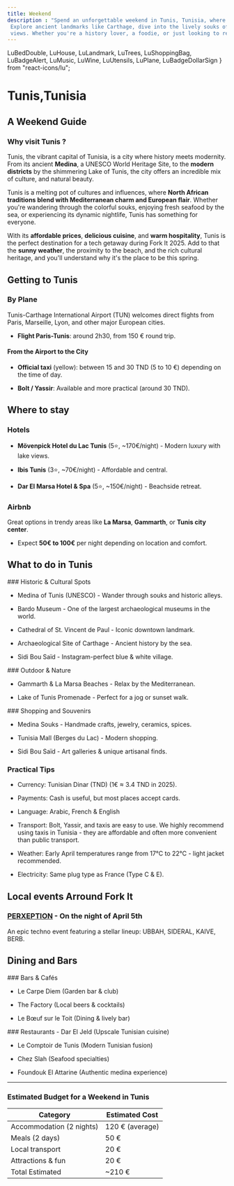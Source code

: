 ```yaml
---
title: Weekend
description : "Spend an unforgettable weekend in Tunis, Tunisia, where rich history, vibrant culture, and coastal beauty come together.
 Explore ancient landmarks like Carthage, dive into the lively souks of the Medina, and unwind in seaside cafés with stunning Mediterranean
 views. Whether you're a history lover, a foodie, or just looking to relax, Tunis offers the perfect mix for a memorable getaway."
---
```


  LuBedDouble,
  LuHouse,
  LuLandmark,
  LuTrees,
  LuShoppingBag,
  LuBadgeAlert,
  LuMusic,
  LuWine,
  LuUtensils,
  LuPlane,
  LuBadgeDollarSign
} from "react-icons/lu";

# Tunis,Tunisia


## A Weekend Guide


### Why visit Tunis ?

Tunis, the vibrant capital of Tunisia, is a city where history meets modernity. From its ancient **Medina**, a UNESCO World Heritage Site,
to the **modern districts** by the shimmering Lake of Tunis, the city offers an incredible mix of culture, and natural beauty.

Tunis is a melting pot of cultures and influences, where **North African traditions blend with Mediterranean charm and European flair**.
Whether you're wandering through the colorful souks, enjoying fresh seafood by the sea, or experiencing its dynamic nightlife, Tunis has something
for everyone.

With its **affordable prices**, **delicious cuisine**, and **warm hospitality**, Tunis is the perfect destination for a tech getaway during Fork
It 2025. Add to that the **sunny weather**, the proximity to the beach, and the rich cultural heritage, and you'll understand why it's the place
to be this spring.




## Getting to Tunis

### <LuPlane />  By Plane


Tunis-Carthage International Airport (TUN) welcomes direct flights from Paris, Marseille, Lyon, and other major European cities.

- **Flight Paris-Tunis**: around 2h30, from 150 € round trip.

#### **From the Airport to the City**

- **Official taxi** (yellow): between 15 and 30 TND (5 to 10 €) depending on the time of day.

- **Bolt / Yassir**: Available and more practical (around 30 TND).


## Where to stay

### <LuBedDouble /> Hotels

- **Mövenpick Hotel du Lac Tunis** (5⭐, \~170€/night) - Modern luxury with lake views.

- **Ibis Tunis** (3⭐, \~70€/night) - Affordable and central.

- **Dar El Marsa Hotel & Spa** (5⭐, \~150€/night) - Beachside retreat.

### <LuHouse /> Airbnb

Great options in trendy areas like **La Marsa**, **Gammarth**, or **Tunis city center**.

- Expect **50€ to 100€** per night depending on location and comfort.

## What to do in Tunis

<div className="md:grid md:grid-cols-2">
  <div>
    ### <LuLandmark /> Historic & Cultural Spots

  - Medina of Tunis (UNESCO) - Wander through souks and historic alleys.

  - Bardo Museum - One of the largest archaeological museums in the world.

  - Cathedral of St. Vincent de Paul - Iconic downtown landmark.

  - Archaeological Site of Carthage - Ancient history by the sea.

  - Sidi Bou Saïd - Instagram-perfect blue & white village.
  </div>

  <div>
    ### <LuTrees /> Outdoor & Nature

  - Gammarth & La Marsa Beaches - Relax by the Mediterranean.

  - Lake of Tunis Promenade - Perfect for a jog or sunset walk.
  </div>
  <div>
    ### <LuShoppingBag /> Shopping and Souvenirs

  - Medina Souks - Handmade crafts, jewelry, ceramics, spices.

  - Tunisia Mall (Berges du Lac) - Modern shopping.

  - Sidi Bou Saïd - Art galleries & unique artisanal finds.
  </div>
</div>

### <LuBadgeAlert /> Practical Tips

  - Currency: Tunisian Dinar (TND) (1€ ≈ 3.4 TND in 2025).

  - Payments: Cash is useful, but most places accept cards.

  - Language: Arabic, French & English

  - Transport: Bolt, Yassir, and taxis are easy to use. We highly recommend using taxis in Tunisia - they are affordable and often more convenient than public transport.

  - Weather: Early April temperatures range from 17°C to 22°C - light jacket recommended.

  - Electricity: Same plug type as France (Type C & E).

## Local events Arround Fork It

### <LuMusic /> <a href="https://tunis.events/fr/events/kQYVVk" target="_blank" rel="noreferer">PERXEPTION</a> - On the night of April 5th 

An epic techno event featuring a stellar lineup: UBBAH, SIDERAL, KAIVE, BERB.


## Dining and Bars

<div className="md:grid md:grid-cols-2">
  <div>
    ### <LuWine /> Bars & Cafés

  - Le Carpe Diem (Garden bar & club)

  - The Factory (Local beers & cocktails)

  - Le Bœuf sur le Toit (Dining & lively bar)
  </div>
  <div>
    ### <LuUtensils /> Restaurants
  - Dar El Jeld (Upscale Tunisian cuisine)

  - Le Comptoir de Tunis (Modern Tunisian fusion)

  - Chez Slah (Seafood specialties)

  - Foundouk El Attarine (Authentic medina experience)
  </div>
</div>

---

###  <LuBadgeDollarSign /> Estimated Budget for a Weekend in Tunis

<table class="w-full text-left text-sm border border-gray-300">
  <thead>
    <tr>
      <th class="border border-gray-300 px-2 py-1">Category</th>
      <th class="border border-gray-300 px-2 py-1">Estimated Cost</th>
    </tr>
  </thead>
  <tbody>
    <tr>
      <td class="border border-gray-300 px-2 py-1">Accommodation (2 nights)</td>
      <td class="border border-gray-300 px-2 py-1">120 € (average)</td>
    </tr>
    <tr>
      <td class="border border-gray-300 px-2 py-1">Meals (2 days)</td>
      <td class="border border-gray-300 px-2 py-1">50 €</td>
    </tr>
    <tr>
      <td class="border border-gray-300 px-2 py-1">Local transport</td>
      <td class="border border-gray-300 px-2 py-1">20 €</td>
    </tr>
    <tr>
      <td class="border border-gray-300 px-2 py-1">Attractions & fun</td>
      <td class="border border-gray-300 px-2 py-1">20 €</td>
    </tr>
    <tr class="font-semibold">
      <td class="border border-gray-300 px-2 py-1">Total Estimated</td>
      <td class="border border-gray-300 px-2 py-1">~210 €</td>
    </tr>
  </tbody>
</table>
